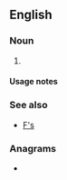 {{also|fs|Fs|FS|fS|F's|␜}}
==English==

===Noun===
{{head|en|noun plural form}}

# {{plural of|f|lang=en}}

====Usage notes====
{{U:en:plurals of letters}}

===See also===
* [[F's]]

===Anagrams===
* {{anagrams|en|S. F.|S.F.|SF|Sf}}